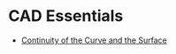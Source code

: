 # CAD Essentials

- [Continuity of the Curve and the Surface](./cad-essentials/continuity-curve-and-surface)













